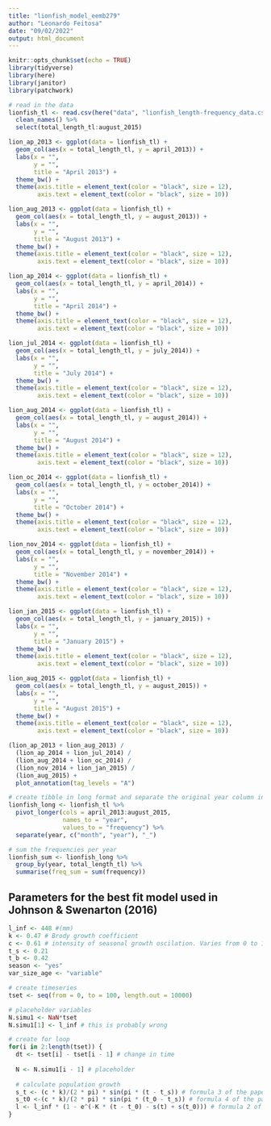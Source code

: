 ```yaml
---
title: "lionfish_model_eemb279"
author: "Leonardo Feitosa"
date: "09/02/2022"
output: html_document
---
```


```r
knitr::opts_chunk$set(echo = TRUE)
library(tidyverse)
library(here)
library(janitor)
library(patchwork)
```

```r
# read in the data
lionfish_tl <- read.csv(here("data", "lionfish_length-frequency_data.csv"), sep = ";") %>% 
  clean_names() %>% 
  select(total_length_tl:august_2015)
```

```r
lion_ap_2013 <- ggplot(data = lionfish_tl) +
  geom_col(aes(x = total_length_tl, y = april_2013)) +
  labs(x = "",
       y = "",
       title = "April 2013") +
  theme_bw() +
  theme(axis.title = element_text(color = "black", size = 12),
        axis.text = element_text(color = "black", size = 10))
```

```r
lion_aug_2013 <- ggplot(data = lionfish_tl) +
  geom_col(aes(x = total_length_tl, y = august_2013)) +
  labs(x = "",
       y = "",
       title = "August 2013") +
  theme_bw() +
  theme(axis.title = element_text(color = "black", size = 12),
        axis.text = element_text(color = "black", size = 10))
```

```r
lion_ap_2014 <- ggplot(data = lionfish_tl) +
  geom_col(aes(x = total_length_tl, y = april_2014)) +
  labs(x = "",
       y = "",
       title = "April 2014") +
  theme_bw() +
  theme(axis.title = element_text(color = "black", size = 12),
        axis.text = element_text(color = "black", size = 10))
```

```r
lion_jul_2014 <- ggplot(data = lionfish_tl) +
  geom_col(aes(x = total_length_tl, y = july_2014)) +
  labs(x = "",
       y = "",
       title = "July 2014") +
  theme_bw() +
  theme(axis.title = element_text(color = "black", size = 12),
        axis.text = element_text(color = "black", size = 10))
```

```r
lion_aug_2014 <- ggplot(data = lionfish_tl) +
  geom_col(aes(x = total_length_tl, y = august_2014)) +
  labs(x = "",
       y = "",
       title = "August 2014") +
  theme_bw() +
  theme(axis.title = element_text(color = "black", size = 12),
        axis.text = element_text(color = "black", size = 10))
```

```r
lion_oc_2014 <- ggplot(data = lionfish_tl) +
  geom_col(aes(x = total_length_tl, y = october_2014)) +
  labs(x = "",
       y = "",
       title = "October 2014") +
  theme_bw() +
  theme(axis.title = element_text(color = "black", size = 12),
        axis.text = element_text(color = "black", size = 10))
```


```r
lion_nov_2014 <- ggplot(data = lionfish_tl) +
  geom_col(aes(x = total_length_tl, y = november_2014)) +
  labs(x = "",
       y = "",
       title = "November 2014") +
  theme_bw() +
  theme(axis.title = element_text(color = "black", size = 12),
        axis.text = element_text(color = "black", size = 10))
```

```r
lion_jan_2015 <- ggplot(data = lionfish_tl) +
  geom_col(aes(x = total_length_tl, y = january_2015)) +
  labs(x = "",
       y = "",
       title = "January 2015") +
  theme_bw() +
  theme(axis.title = element_text(color = "black", size = 12),
        axis.text = element_text(color = "black", size = 10))
```


```r
lion_aug_2015 <- ggplot(data = lionfish_tl) +
  geom_col(aes(x = total_length_tl, y = august_2015)) +
  labs(x = "",
       y = "",
       title = "August 2015") +
  theme_bw() +
  theme(axis.title = element_text(color = "black", size = 12),
        axis.text = element_text(color = "black", size = 10))
```


```r
(lion_ap_2013 + lion_aug_2013) /
  (lion_ap_2014 + lion_jul_2014) /
  (lion_aug_2014 + lion_oc_2014) /
  (lion_nov_2014 + lion_jan_2015) /
  (lion_aug_2015) +
  plot_annotation(tag_levels = "A")
```

```r
# create tibble in long format and separate the original year column into month and year
lionfish_long <- lionfish_tl %>% 
  pivot_longer(cols = april_2013:august_2015,
               names_to = "year",
               values_to = "frequency") %>% 
  separate(year, c("month", "year"), "_")

# sum the frequencies per year
lionfish_sum <- lionfish_long %>% 
  group_by(year, total_length_tl) %>% 
  summarise(freq_sum = sum(frequency))
```

## Parameters for the best fit model used in Johnson & Swenarton (2016)

```r
l_inf <- 448 #(mm)
k <- 0.47 # Brody growth coefficient
c <- 0.61 # intensity of seasonal growth oscilation. Varies from 0 to 1, with zero being no seasonality and one extreme seasonality
t_s <- 0.21
t_b <- 0.42
season <- "yes"
var_size_age <- "variable"
```

```r
# create timeseries
tset <- seq(from = 0, to = 100, length.out = 10000)

# placeholder variables
N.simu1 <- NaN*tset
N.simu1[1] <- l_inf # this is probably wrong

# create for loop
for(i in 2:length(tset)) { 
  dt <- tset[i] - tset[i - 1] # change in time
  
  N <- N.simu1[i - 1] # placeholder
  
  # calculate population growth
  s_t <- (c * k)/(2 * pi) * sin(pi * (t - t_s)) # formula 3 of the paper
  s_t0 <-(c * k)/(2 * pi) * sin(pi * (t_0 - t_s)) # formula 4 of the paper
  l <- l_inf * (1 - e^(-K * (t - t_0) - s(t) + s(t_0))) # formula 2 of the paper
}
```










 